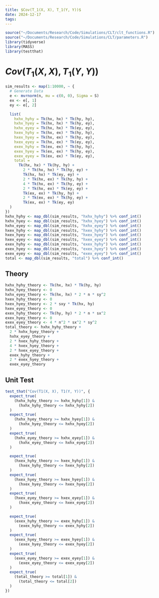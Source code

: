 ```yaml
---
title: $Cov(T_1(X, X), T_1(Y, Y))$
date: 2024-12-17
tags: 
---
```


```R
source("~/Documents/Research/Code/Simulations/CLT/clt_functions.R")
source("~/Documents/Research/Code/Simulations/CLT/parameters.R")
library(tidyverse)
library(MASS)
library(testthat)
```

# $Cov(T_1(X, X), T_1(Y, Y))$

```R
sim_results <- map(1:10000, ~ {
  # Generate Data
  e <- mvrnorm(n, mu = c(0, 0), Sigma = S)
  ex <- e[, 1]
  ey <- e[, 2]

  list(
    hxhx_hyhy = Tk(hx, hx) * Tk(hy, hy),
    hxhx_hyey = Tk(hx, hx) * Tk(hy, ey),
    hxhx_eyey = Tk(hx, hx) * Tk(ey, ey),
    hxex_hyhy = Tk(hx, ex) * Tk(hy, hy),
    hxex_hyey = Tk(hx, ex) * Tk(hy, ey),
    hxex_eyey = Tk(hx, ex) * Tk(ey, ey),
    exex_hyhy = Tk(ex, ex) * Tk(hy, hy),
    exex_hyey = Tk(ex, ex) * Tk(hy, ey),
    exex_eyey = Tk(ex, ex) * Tk(ey, ey),
    total =
      Tk(hx, hx) * Tk(hy, hy) +
        2 * Tk(hx, hx) * Tk(hy, ey) +
        Tk(hx, hx) * Tk(ey, ey) +
        2 * Tk(hx, ex) * Tk(hy, hy) +
        4 * Tk(hx, ex) * Tk(hy, ey) +
        2 * Tk(hx, ex) * Tk(ey, ey) +
        Tk(ex, ex) * Tk(hy, hy) +
        2 * Tk(ex, ex) * Tk(hy, ey) +
        Tk(ex, ex) * Tk(ey, ey)
  )
})
hxhx_hyhy <- map_dbl(sim_results, "hxhx_hyhy") %>% conf_int()
hxhx_hyey <- map_dbl(sim_results, "hxhx_hyey") %>% conf_int()
hxhx_eyey <- map_dbl(sim_results, "hxhx_eyey") %>% conf_int()
hxex_hyhy <- map_dbl(sim_results, "hxex_hyhy") %>% conf_int()
hxex_hyey <- map_dbl(sim_results, "hxex_hyey") %>% conf_int()
hxex_eyey <- map_dbl(sim_results, "hxex_eyey") %>% conf_int()
exex_hyhy <- map_dbl(sim_results, "exex_hyhy") %>% conf_int()
exex_hyey <- map_dbl(sim_results, "exex_hyey") %>% conf_int()
exex_eyey <- map_dbl(sim_results, "exex_eyey") %>% conf_int()
total <- map_dbl(sim_results, "total") %>% conf_int()
```

## Theory
```R
hxhx_hyhy_theory <- Tk(hx, hx) * Tk(hy, hy)
hxhx_hyey_theory <- 0
hxhx_eyey_theory <- Tk(hx, hx) * 2 * n * sy^2
hxex_hyhy_theory <- 0
hxex_hyey_theory <- 2 * sxy * Tk(hx, hy)
hxex_eyey_theory <- 0
exex_hyhy_theory <- Tk(hy, hy) * 2 * n * sx^2
exex_hyey_theory <- 0
exex_eyey_theory <- 4 * n^2 * sx^2 * sy^2
total_theory <- hxhx_hyhy_theory +
  2 * hxhx_hyey_theory +
  hxhx_eyey_theory +
  2 * hxex_hyhy_theory +
  4 * hxex_hyey_theory +
  2 * hxex_eyey_theory +
  exex_hyhy_theory +
  2 * exex_hyey_theory +
  exex_eyey_theory
```

## Unit Test
```R
test_that("Cov(T1(X, X), T1(Y, Y))", {
  expect_true(
    (hxhx_hyhy_theory >= hxhx_hyhy[1]) &
      (hxhx_hyhy_theory <= hxhx_hyhy[2])
  )
  expect_true(
    (hxhx_hyey_theory >= hxhx_hyey[1]) &
      (hxhx_hyey_theory <= hxhx_hyey[2])
  )
  expect_true(
    (hxhx_eyey_theory >= hxhx_eyey[1]) &
      (hxhx_eyey_theory <= hxhx_eyey[2])
  )

  expect_true(
    (hxex_hyhy_theory >= hxex_hyhy[1]) &
      (hxex_hyhy_theory <= hxex_hyhy[2])
  )
  expect_true(
    (hxex_hyey_theory >= hxex_hyey[1]) &
      (hxex_hyey_theory <= hxex_hyey[2])
  )
  expect_true(
    (hxex_eyey_theory >= hxex_eyey[1]) &
      (hxex_eyey_theory <= hxex_eyey[2])
  )

  expect_true(
    (exex_hyhy_theory >= exex_hyhy[1]) &
      (exex_hyhy_theory <= exex_hyhy[2])
  )
  expect_true(
    (exex_hyey_theory >= exex_hyey[1]) &
      (exex_hyey_theory <= exex_hyey[2])
  )
  expect_true(
    (exex_eyey_theory >= exex_eyey[1]) &
      (exex_eyey_theory <= exex_eyey[2])
  )
  expect_true(
    (total_theory >= total[1]) &
      (total_theory <= total[2])
  )
})
```

